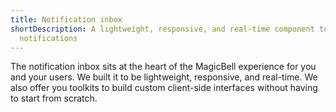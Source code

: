 ```yaml
---
title: Notification inbox
shortDescription: A lightweight, responsive, and real-time component to display
  notifications
---
```


The notification inbox sits at the heart of the MagicBell experience
for you and your users. We built it to be lightweight, responsive, and real-time.
We also offer you toolkits to build custom client-side interfaces without
having to start from scratch.
